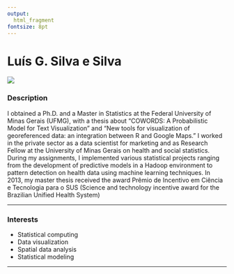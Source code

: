 ```yaml
---
output: 
  html_fragment
fontsize: 8pt
---
```


# Luís G. Silva e Silva

<!-- Duas colunas -->
<div class="col2">
<img class="foto" src="img/Luis.jpg"/>

<div class="descricao">

### Description

I obtained a Ph.D. and a Master in Statistics at the Federal University of Minas Gerais (UFMG), with a thesis about “COWORDS: A Probabilistic Model for Text Visualization” and “New tools for visualization of georeferenced data: an integration between R and Google Maps.” I worked in the private sector as a data scientist for marketing and as Research Fellow at the University of Minas Gerais on health and social statistics. During my assignments, I implemented various statistical projects ranging from the development of predictive models in a Hadoop environment to pattern detection on health data using machine learning techniques. In 2013, my master thesis received the award Prêmio de Incentivo em Ciência e Tecnologia para o SUS (Science and technology incentive award for the Brazilian Unified Health System)

***

### Interests

* Statistical computing
* Data visualization
* Spatial data analysis
* Statistical modeling

***

</div>

<div align='right'>
  <a href="https://www.linkedin.com/in/lgsilvaesilva/"> 
    <i class="fa fa-linkedin" style='font-size:20px; margin: 0px 5px'></i>
  </a>
  <a href="https://github.com/lgsilvaesilva"> 
    <i class="fa fa-github" style='font-size:20px; margin: 0px 5px'></i>
  </a>
  <a href="https://twitter.com/lgsilvaesilva"> 
    <i class="fa fa-twitter" style='font-size:20px; margin: 0px 5px'></i>
  </a>
</div>

</div>